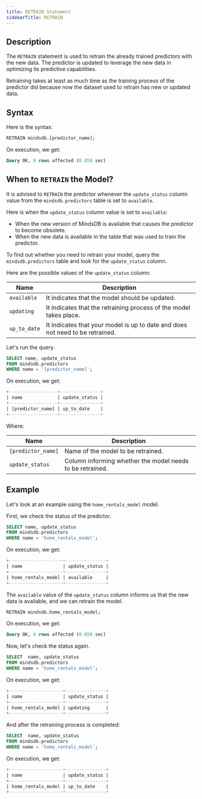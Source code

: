 ```yaml
---
title: RETRAIN Statement
sidebarTitle: RETRAIN
---
```


## Description

The `RETRAIN` statement is used to retrain the already trained predictors
with the new data. The predictor is updated to leverage the new data in
optimizing its predictive capabilities.

Retraining takes at least as much time as the training process of the predictor
did because now the dataset used to retrain has new or updated data.

## Syntax

Here is the syntax:

```sql
RETRAIN mindsdb.[predictor_name];
```

On execution, we get:

```sql
Query OK, 0 rows affected (0.058 sec)
```

## When to `RETRAIN` the Model?

It is advised to `RETRAIN` the predictor whenever the `update_status`
column value from the `mindsdb.predictors` table is set to `available`.

Here is when the `update_status` column value is set to `available`:

- When the new version of MindsDB is available that causes the predictor to
  become obsolete.
- When the new data is available in the table that was used to train the
  predictor.

To find out whether you need to retrain your model, query the
`mindsdb.predictors` table and look for the `update_status` column.

Here are the possible values of the `update_status` column:

| Name         | Description                                                                   |
| ------------ | ----------------------------------------------------------------------------- |
| `available`  | It indicates that the model should be updated.                                |
| `updating`   | It indicates that the retraining process of the model takes place.            |
| `up_to_date` | It indicates that your model is up to date and does not need to be retrained. |

Let's run the query.

```sql
SELECT name, update_status
FROM mindsdb.predictors
WHERE name = '[predictor_name]';
```

On execution, we get:

```sql
+------------------+---------------+
| name             | update_status |
+------------------+---------------+
| [predictor_name] | up_to_date    |
+------------------+---------------+
```

Where:

| Name               | Description                                               |
| ------------------ | --------------------------------------------------------- |
| `[predictor_name]` | Name of the model to be retrained.                        |
| `update_status`    | Column informing whether the model needs to be retrained. |

## Example

Let's look at an example using the `home_rentals_model` model.

First, we check the status of the predictor.

```sql
SELECT name, update_status
FROM mindsdb.predictors
WHERE name = 'home_rentals_model';
```

On execution, we get:

```sql
+--------------------+---------------+
| name               | update_status |
+--------------------+---------------+
| home_rentals_model | available     |
+--------------------+---------------+
```

The `available` value of the `update_status` column informs us that the new data
is available, and we can retrain the model.

```sql
RETRAIN mindsdb.home_rentals_model;
```

On execution, we get:

```sql
Query OK, 0 rows affected (0.058 sec)
```

Now, let's check the status again.

```sql
SELECT  name, update_status
FROM mindsdb.predictors
WHERE name = 'home_rentals_model';
```

On execution, we get:

```sql
+--------------------+---------------+
| name               | update_status |
+--------------------+---------------+
| home_rentals_model | updating      |
+--------------------+---------------+
```

And after the retraining process is completed:

```sql
SELECT  name, update_status
FROM mindsdb.predictors
WHERE name = 'home_rentals_model';
```

On execution, we get:

```sql
+--------------------+---------------+
| name               | update_status |
+--------------------+---------------+
| home_rentals_model | up_to_date    |
+--------------------+---------------+
```
